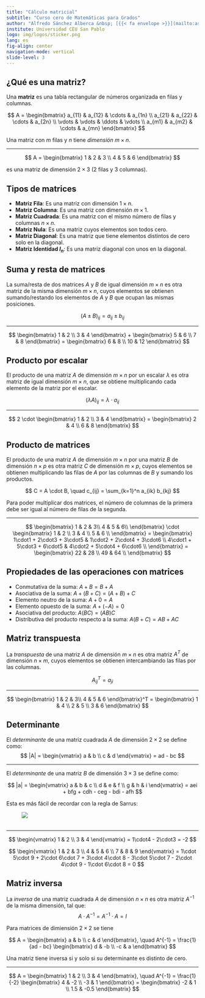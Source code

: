 ```yaml
---
title: "Cálculo matricial"
subtitle: "Curso cero de Matemáticas para Grados"
author: "Alfredo Sánchez Alberca &nbsp; [{{< fa envelope >}}](mailto:asalber@ceu.es) [![](img/logos/bluesky-icon.svg){width=30px}](https://aprendeconalf.bsky.social) [{{< fa home >}}](https://aprendeconalf.es)"
institute: Universidad CEU San Pablo
logo: img/logos/sticker.png
lang: es
fig-align: center
navigation-mode: vertical
slide-level: 3
---
```


## ¿Qué es una matriz?

Una **matriz** es una tabla rectangular de números organizada en filas y columnas.  
  
$$
A = 
\begin{bmatrix}
a_{11} & a_{12} & \cdots & a_{1n} \\
a_{21} & a_{22} & \cdots & a_{2n} \\
\vdots & \vdots & \ddots & \vdots \\
a_{m1} & a_{m2} & \cdots & a_{mn}
\end{bmatrix}
$$

Una matriz con $m$ filas y $n$ tiene _dimensión_ $m \times n$.

---

:::{#exm-matriz}
$$
 A = \begin{bmatrix}
  1 & 2 & 3 \\
  4 & 5 & 6
\end{bmatrix}
$$

es una matriz de dimensión $2 \times 3$ (2 filas y 3 columnas).
:::

## Tipos de matrices
- **Matriz Fila**: Es una matriz con dimensión $1 \times n$.
- **Matriz Columna**: Es una matriz con dimensión $m \times 1$.  
- **Matriz Cuadrada**: Es una matriz con el mismo número de filas y columnas $n \times n$.
- **Matriz Nula**: Es una matriz cuyos elementos son todos cero.  
- **Matriz Diagonal**: Es una matriz que tiene elementos distintos de cero solo en la diagonal.  
- **Matriz Identidad $I_n$**: Es una matriz diagonal con unos en la diagonal.  

## Suma y resta de matrices

La suma/resta de dos matrices $A$ y $B$ de igual dimensión $m\times n$ es otra matriz de la misma dimensión $m\times n$, cuyos elementos se obtienen sumando/restando los elementos de $A$ y $B$ que ocupan las mismas posiciones.

$$
(A \pm B)_{ij} = a_{ij} \pm b_{ij}
$$

---

:::{#exm-suma-matrices}
$$
\begin{bmatrix}
1 & 2 \\
3 & 4
\end{bmatrix} + \begin{bmatrix}
5 & 6 \\
7 & 8
\end{bmatrix} = \begin{bmatrix}
6 & 8 \\
10 & 12
\end{bmatrix}
$$
:::

## Producto por escalar

El producto de una matriz $A$ de dimensión $m\times n$ por un escalar $\lambda$ es otra matriz de igual dimensión $m\times n$, que se obtiene multiplicando cada elemento de la matriz por el escalar.

$$
(\lambda A)_{ij} = \lambda \cdot a_{ij}
$$

---

:::{#exm-producto-escalar}
$$
2 \cdot \begin{bmatrix}
1 & 2 \\
3 & 4
\end{bmatrix} = \begin{bmatrix}
2 & 4 \\
6 & 8
\end{bmatrix}
$$
:::

## Producto de matrices

El producto de una matriz $A$ de dimensión $m \times n$ por una matriz $B$ de dimensión $n \times p$ es otra matriz $C$ de dimensión $m \times p$, cuyos elementos se obtienen multiplicando las filas de $A$ por las columnas de $B$ y sumando los productos.  

$$
C = A \cdot B, \quad c_{ij} = \sum_{k=1}^n a_{ik} b_{kj}
$$

:::{.callout-warning}
Para poder multiplicar dos matrices, el número de columnas de la primera debe ser igual al número de filas de la segunda.
:::

---

:::{#exm-producto-matrices}

$$
\begin{bmatrix}
1 & 2 & 3\\
4 & 5 & 6\\
\end{bmatrix}
\cdot
\begin{bmatrix}
1 & 2 \\
3 & 4 \\
5 & 6 \\
\end{bmatrix}
=
\begin{bmatrix}
1\cdot1 + 2\cdot3 + 3\cdot5 & 1\cdot2 + 2\cdot4 + 3\cdot6 \\
4\cdot1 + 5\cdot3 + 6\cdot5 & 4\cdot2 + 5\cdot4 + 6\cdot6 \\    
\end{bmatrix}
=
\begin{bmatrix}
22 & 28 \\
49 & 64 \\
\end{bmatrix}
$$
:::

## Propiedades de las operaciones con matrices

- Conmutativa de la suma: $A + B = B + A$
- Asociativa de la suma: $A + (B + C) = (A + B) + C$
- Elemento neutro de la suma: $A + 0 = A$
- Elemento opuesto de la suma: $A + (-A) = 0$
- Asociativa del producto: $A(BC) = (AB)C$
- Distributiva del producto respecto a la suma: $A(B + C) = AB + AC$


## Matriz transpuesta

La _transpuesta_ de una matriz $A$ de dimensión $m \times n$ es otra matriz $A^T$ de dimensión $n \times m$, cuyos elementos se obtienen intercambiando las filas por las columnas.

$$
A^T_{ij} = a_{ji}
$$

---

:::{#exm-matriz-transpuesta}
$$
\begin{bmatrix}
1 & 2 & 3\\
4 & 5 & 6
\end{bmatrix}^T
=
\begin{bmatrix}
1 & 4 \\ 
2 & 5 \\ 
3 & 6
\end{bmatrix}
$$
:::

## Determinante

El _determinante_ de una matriz cuadrada $A$ de dimensión $2 \times 2$ se define como:
$$
|A| = 
\begin{vmatrix}
a & b \\ c & d
\end{vmatrix}
= ad - bc
$$

---

El _determinante_ de una matriz $B$ de dimensión $3 \times 3$ se define como:

$$
|a| = 
\begin{vmatrix}
a & b & c \\ d & e & f \\ g & h & i
\end{vmatrix}
= aei + bfg + cdh - ceg - bdi - afh
$$

Esta es más fácil de recordar con la regla de Sarrus:

![\ ](img/matrices/regla-sarrus.png)

---

:::{#exm-determinante}
$$
\begin{vmatrix}
1 & 2 \\ 3 & 4
\end{vmatrix}
= 1\cdot4 - 2\cdot3 = -2
$$

$$
\begin{vmatrix}
1 & 2 & 3 \\ 4 & 5 & 6 \\ 7
    & 8 & 9
\end{vmatrix}
= 1\cdot 5\cdot 9 + 2\cdot 6\cdot 7 + 3\cdot 4\cdot 8 - 3\cdot 5\cdot 7 - 2\cdot 4\cdot 9 - 1\cdot 6\cdot 8 = 0
$$
:::

## Matriz inversa

La _inversa_ de una matriz cuadrada $A$ de dimensión $n \times n$ es otra matriz $A^{-1}$ de la misma dimensión, tal que:
$$
A \cdot A^{-1} = A^{-1} \cdot A = I
$$

Para matrices de dimiensión $2 \times 2$ se tiene  

$$
A 
= \begin{bmatrix}
a & b \\ 
c & d 
\end{bmatrix}, \quad
A^{-1} 
= \frac{1}{ad - bc} 
\begin{bmatrix} 
d & -b \\ 
-c & a 
\end{bmatrix}
$$

:::{.callout-warning}
Una matriz tiene inversa si y solo si su determinante es distinto de cero.
:::

---

:::{#exm-matriz-inversa}
$$
A = \begin{bmatrix}
1 & 2 \\
3 & 4
\end{bmatrix}, \quad A^{-1} = \frac{1}{-2} \begin{bmatrix}
4 & -2 \\
-3 & 1
\end{bmatrix} = \begin{bmatrix}
-2 & 1 \\
1.5 & -0.5
\end{bmatrix}
$$
:::